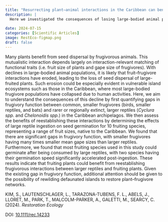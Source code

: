 ---
title: "Resurrecting plant–animal interactions in the Caribbean can benefit large-fruited plants"
description: |
  Here we investigated the consequences of losing large-bodied animal populations on fruit–frugivore interactions in the Caribbean archipelago
  
date: 2024-07-15
categories: [Scientific Articles]
image: RestEco-figmap.png
draft: false
---


Many plants benefit from seed dispersal by frugivorous animals. This mutualistic interaction depends largely on interaction-relevant matching of functional traits (i.e. fruit size of plants and gape size of frugivores). With declines in large-bodied animal populations, it is likely that fruit–frugivore interactions have eroded, leading to the loss of seed dispersal of large-fruited plants. Such erosion could be especially evident in vulnerable island ecosystems such as those in the Caribbean, where most large-bodied frugivore populations have collapsed due to human activities. Here, we aim to understand the consequences of this decline by first quantifying gaps in frugivory function between common, smaller frugivores (birds, smaller reptiles, and bats) and rarer or regionally extinct, larger reptiles (*Cyclura spp.* and *Chelonoidis spp.*) in the Caribbean archipelagos. We then assess the benefits of reestablishing these interactions by determining the effects of large reptile ingestion on seed germination for 10 fruiting species, representing a range of fruit sizes, native to the Caribbean. We found that there are significant gaps in frugivory function, with smaller frugivores having many times smaller mean gape sizes than larger reptiles. Furthermore, we found that most fruiting species used in this study could germinate after being consumed by large reptiles, with two species having their germination speed significantly accelerated post-ingestion. These results indicate that fruiting plants could benefit from reestablishing frugivorous interactions between larger reptiles and fruiting plants. Given the existing gap in frugivory function, additional attention should be given to the possibility of rewilding defaunated islands to restore plant–frugivore networks.


KIM, S., LAUTENSCHLAGER, L., TARAZONA-TUBENS, F. L., ABELS, J., LLORET, M., PARK, T., MALCOLM-PARKER, A., GALETTI, M., SEARCY, C. (2024). *Restoration Ecology*

DOI: [10.1111/rec.14233](https://onlinelibrary.wiley.com/doi/10.1111/rec.14233)
